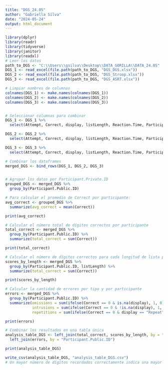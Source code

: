 ```yaml
---
title: "DGS_24.05"
author: "Gabriella Silva"
date: "2024-05-24"
output: html_document
---
```


```r
library(dplyr)
library(readr)
library(tidyverse)
library(janitor)
library(readxl)
# Leer los datos
path_to_DGS <- "C:\\Users\\gsilva\\Desktop\\DATA_GORILLA\\DATA_24.05"
DGS_1 <- read_excel(file.path(path_to_DGS, "DGS_DGS.xlsx"))
DGS_2 <- read_excel(file.path(path_to_DGS, "DGS_Stroop.xlsx"))
DGS_3 <- read_excel(file.path(path_to_DGS, "DGS_ASRT.xlsx"))

# Limpiar nombres de columnas
colnames(DGS_1) <- make.names(colnames(DGS_1))
colnames(DGS_2) <- make.names(colnames(DGS_2))
colnames(DGS_3) <- make.names(colnames(DGS_3))


# Seleccionar columnas para combinar
DGS_1 <- DGS_1 %>%
  select(Attempt, Correct, display, listLength, Reaction.Time, Participant.Public.ID)

DGS_2 <- DGS_2 %>%
  select(Attempt, Correct, display, listLength, Reaction.Time, Participant.Public.ID)

DGS_3 <- DGS_3 %>%
  select(Attempt, Correct, display, listLength, Reaction.Time, Participant.Public.ID)

# Combinar los dataframes
merged_DGS <- bind_rows(DGS_1, DGS_2, DGS_3)


# Agrupar los datos por Participant.Private.ID
grouped_DGS <- merged_DGS %>%
  group_by(Participant.Public.ID)

# Para calcular el promedio de Correct por participante:
avg_correct <- grouped_DGS %>%
  summarize(avg_correct = mean(Correct))

print(avg_correct)

# Calcular el número total de dígitos correctos por participante
total_correct <- merged_DGS %>%
  group_by(Participant.Public.ID) %>%
  summarize(total_correct = sum(Correct))

print(total_correct)

# Calcular el número de dígitos correctos para cada longitud de lista por participante
scores_by_length <- merged_DGS %>%
  group_by(Participant.Public.ID, listLength) %>%
  summarize(total_correct = sum(Correct))

print(scores_by_length)

# Calcular la cantidad de errores por tipo y por participante
errors <- merged_DGS %>%
  group_by(Participant.Public.ID) %>%
  summarize(omissions = sum(ifelse(Correct == 0 & is.na(display), 1, 0)),
            intrusions = sum(ifelse(Correct == 0 & !is.na(display), 1, 0)),
            repetitions = sum(ifelse(Correct == 0 & display == "Repeat", 1, 0)))

print(errors)

# Combinar los resultados en una tabla única
analysis_table_DGS <- left_join(total_correct, scores_by_length, by = "Participant.Public.ID") %>%
  left_join(errors, by = "Participant.Public.ID")

print(analysis_table_DGS)

write_csv(analysis_table_DGS, "analysis_table_DGS.csv")
# Un mayor número de dígitos recordados correctamente indica una mayor capacidad de memoria de trabajo.
```

